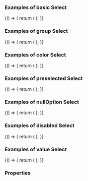 
<Meta title="DCXLibrary/Form/Select" component={FormSelect} />

### Examples of basic Select

<Canvas>
  <Story name="basic">
    {() => {
      return (
        <FormSelect
          label="Basic"
          labelProps={{
            style: {
              display: 'block',
              marginBottom: '5px',
              fontSize: '20px',
              fontWeight: 'bold',
            },
          }}
          options={[
            { label: 'option1', value: 'value1' },
            { label: 'option2', value: 'value2' },
          ]}
        />
      );
    }}
  </Story>
</Canvas>

### Examples of group Select

<Canvas>
  <Story name="group">
    {() => {
      return (
        <FormSelect
          label="Group"
          labelProps={{
            style: {
              display: 'block',
              marginBottom: '5px',
              fontSize: '20px',
              fontWeight: 'bold',
            },
          }}
          optionGroups={[
            {
              label: 'group 1',
              displayCount: true,
              options: [
                {
                  label: 'option 1',
                  value: 'group 1 option 1',
                  selected: true,
                },
                { label: 'option 2', value: 'group 1 option 2' },
                { label: 'option 3', value: 'group 1 option 3' },
                { label: 'option 4', value: 'group 1 option 4' },
                { label: 'option 5', value: 'group 1 option 5' },
                {
                  label: 'option 6',
                  value: 'group 1 option 6',
                  disabled: true,
                },
              ],
            },
            {
              label: 'group 2',
              displayCount: true,
              options: [
                { label: 'option 1', value: 'group 2 option 1' },
                { label: 'option 2', value: 'group 2 option 2' },
                { label: 'option 3', value: 'group 2 option 3' },
              ],
            },
            {
              label: 'group 3',
              displayCount: true,
              options: [
                { label: 'option 1', value: 'group 3 option 1' },
                { label: 'option 2', value: 'group 3 option 2' },
                { label: 'option 3', value: 'group 3 option 3' },
                { label: 'option 4', value: 'group 3 option 4' },
                { label: 'option 5', value: 'group 3 option 5' },
                {
                  label: 'option 6',
                  value: 'group 3 option 6',
                  disabled: true,
                },
              ],
            },
            {
              label: 'group 4',
              displayCount: true,
              options: [
                { label: 'option 1', value: 'group 4 option 1' },
                { label: 'option 2', value: 'group 4 option 2' },
                { label: 'option 3', value: 'group 4 option 3' },
                {
                  label: 'option 4',
                  value: 'group 4 option 4',
                  disabled: true,
                },
              ],
            },
            {
              label: 'group 5',
              displayCount: true,
              options: [
                { label: 'option 1', value: 'group 4 option 1' },
                { label: 'option 2', value: 'group 4 option 2' },
                { label: 'option 3', value: 'group 4 option 3' },
                { label: 'option 4', value: 'group 4 option 4' },
                { label: 'option 4', value: 'group 4 option 4' },
              ],
            },
          ]}
        />
      );
    }}
  </Story>
</Canvas>

### Examples of color Select

<Canvas>
  <Story name="color">
    {() => {
      return (
        <FormSelect
          label="Color"
          labelProps={{
            style: {
              display: 'block',
              marginBottom: '5px',
              fontSize: '20px',
              fontWeight: 'bold',
            },
          }}
          options={[
            { label: 'option1', value: 'value1' },
            { label: 'option2', value: 'value2' },
          ]}
          style={{
            fontSize: '20px',
            color: 'blue',
            fontWeight: 'bold',
          }}
        />
      );
    }}
  </Story>
</Canvas>

### Examples of preselected Select

<Canvas>
  <Story name="preselected">
    {() => {
      return (
        <FormSelect
          value='value3'
          label="Preselect"
          labelProps={{
            style: {
              display: 'block',
              marginBottom: '5px',
              fontSize: '20px',
              fontWeight: 'bold',
            },
          }}
          options={[
            { label: 'option1', value: 'value1' },
            { label: 'option2', value: 'value2' },
            { label: 'option3', value: 'value3' },
            { label: 'option4', value: 'value4' },
          ]}
        />
      );
    }}
  </Story>
</Canvas>

### Examples of nullOption Select

<Canvas>
  <Story name="nullOption">
    {() => {
      return (
        <FormSelect
          nullOption="Select..."
          label="Preselect"
          labelProps={{
            style: {
              display: 'block',
              marginBottom: '5px',
              fontSize: '20px',
              fontWeight: 'bold',
            },
          }}
          options={[
            { label: 'option1', value: 'value1' },
            { label: 'option2', value: 'value2' },
            { label: 'option3', value: 'value3' },
            { label: 'option4', value: 'value4' },
          ]}
        />
      );
    }}
  </Story>
</Canvas>

### Examples of disabled Select

<Canvas>
  <Story name="disabled">
    {() => {
      return (
        <FormSelect
          label="disabled"
          labelProps={{
            style: {
              display: 'block',
              marginBottom: '5px',
              fontSize: '20px',
              fontWeight: 'bold',
            },
          }}
          options={[
            { label: 'option1', value: 'value1' },
            { label: 'option2', value: 'value2' },
            { label: 'option3', value: 'value3' },
            { label: 'option4', value: 'value4', disabled: true },
          ]}
        />
      );
    }}
  </Story>
</Canvas>

### Examples of value Select

<Canvas>
  <Story name="value">
    {() => {
      return (
        <FormSelect
          value="value4"
          label="value"
          labelProps={{
            style: {
              display: 'block',
              marginBottom: '5px',
              fontSize: '20px',
              fontWeight: 'bold',
            },
          }}
          options={[
            { label: 'option1', value: 'value1' },
            { label: 'option2', value: 'value2' },
            { label: 'option3', value: 'value3' },
            { label: 'option4', value: 'value4' },
          ]}
        />
      );
    }}
  </Story>
</Canvas>

### Properties

<Props of={FormSelect} />
